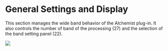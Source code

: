 # General Settings and Display

This section manages the wide band behavior of the Alchemist plug-in.
It also controls the number of band of the processing (27) and the selection of the band setting panel (22).

![](include/Alchemist_02.png)
